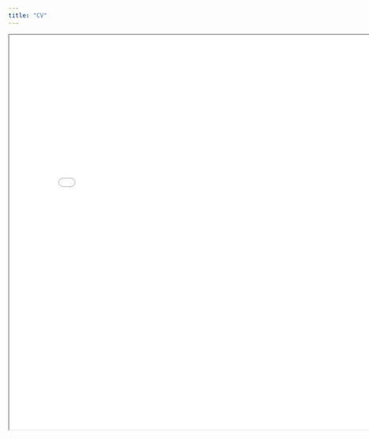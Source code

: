 ```yaml
---
title: "CV" 
---
```


```{=html}
<iframe
  src="Swaty Kajaria.pdf"
  width="800"
  height="800">
  
</iframe>
```
